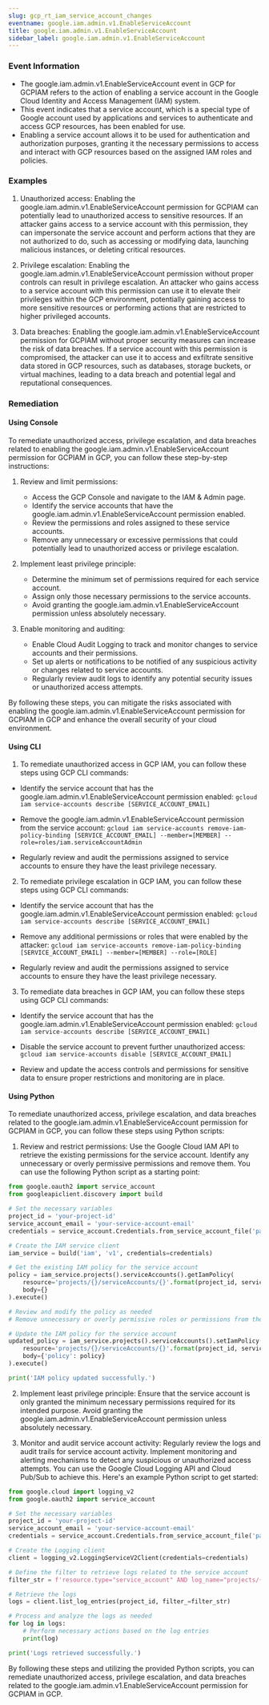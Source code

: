 ```yaml
--- 
slug: gcp_rt_iam_service_account_changes
eventname: google.iam.admin.v1.EnableServiceAccount
title: google.iam.admin.v1.EnableServiceAccount
sidebar_label: google.iam.admin.v1.EnableServiceAccount
---
```

                       
### Event Information

- The google.iam.admin.v1.EnableServiceAccount event in GCP for GCPIAM refers to the action of enabling a service account in the Google Cloud Identity and Access Management (IAM) system.
- This event indicates that a service account, which is a special type of Google account used by applications and services to authenticate and access GCP resources, has been enabled for use.
- Enabling a service account allows it to be used for authentication and authorization purposes, granting it the necessary permissions to access and interact with GCP resources based on the assigned IAM roles and policies.


### Examples

1. Unauthorized access: Enabling the google.iam.admin.v1.EnableServiceAccount permission for GCPIAM can potentially lead to unauthorized access to sensitive resources. If an attacker gains access to a service account with this permission, they can impersonate the service account and perform actions that they are not authorized to do, such as accessing or modifying data, launching malicious instances, or deleting critical resources.

2. Privilege escalation: Enabling the google.iam.admin.v1.EnableServiceAccount permission without proper controls can result in privilege escalation. An attacker who gains access to a service account with this permission can use it to elevate their privileges within the GCP environment, potentially gaining access to more sensitive resources or performing actions that are restricted to higher privileged accounts.

3. Data breaches: Enabling the google.iam.admin.v1.EnableServiceAccount permission for GCPIAM without proper security measures can increase the risk of data breaches. If a service account with this permission is compromised, the attacker can use it to access and exfiltrate sensitive data stored in GCP resources, such as databases, storage buckets, or virtual machines, leading to a data breach and potential legal and reputational consequences.

### Remediation

#### Using Console

To remediate unauthorized access, privilege escalation, and data breaches related to enabling the google.iam.admin.v1.EnableServiceAccount permission for GCPIAM in GCP, you can follow these step-by-step instructions:

1. Review and limit permissions: 
   - Access the GCP Console and navigate to the IAM & Admin page.
   - Identify the service accounts that have the google.iam.admin.v1.EnableServiceAccount permission enabled.
   - Review the permissions and roles assigned to these service accounts.
   - Remove any unnecessary or excessive permissions that could potentially lead to unauthorized access or privilege escalation.

2. Implement least privilege principle:
   - Determine the minimum set of permissions required for each service account.
   - Assign only those necessary permissions to the service accounts.
   - Avoid granting the google.iam.admin.v1.EnableServiceAccount permission unless absolutely necessary.

3. Enable monitoring and auditing:
   - Enable Cloud Audit Logging to track and monitor changes to service accounts and their permissions.
   - Set up alerts or notifications to be notified of any suspicious activity or changes related to service accounts.
   - Regularly review audit logs to identify any potential security issues or unauthorized access attempts.

By following these steps, you can mitigate the risks associated with enabling the google.iam.admin.v1.EnableServiceAccount permission for GCPIAM in GCP and enhance the overall security of your cloud environment.

#### Using CLI

1. To remediate unauthorized access in GCP IAM, you can follow these steps using GCP CLI commands:

- Identify the service account that has the google.iam.admin.v1.EnableServiceAccount permission enabled:
  `gcloud iam service-accounts describe [SERVICE_ACCOUNT_EMAIL]`

- Remove the google.iam.admin.v1.EnableServiceAccount permission from the service account:
  `gcloud iam service-accounts remove-iam-policy-binding [SERVICE_ACCOUNT_EMAIL] --member=[MEMBER] --role=roles/iam.serviceAccountAdmin`

- Regularly review and audit the permissions assigned to service accounts to ensure they have the least privilege necessary.

2. To remediate privilege escalation in GCP IAM, you can follow these steps using GCP CLI commands:

- Identify the service account that has the google.iam.admin.v1.EnableServiceAccount permission enabled:
  `gcloud iam service-accounts describe [SERVICE_ACCOUNT_EMAIL]`

- Remove any additional permissions or roles that were enabled by the attacker:
  `gcloud iam service-accounts remove-iam-policy-binding [SERVICE_ACCOUNT_EMAIL] --member=[MEMBER] --role=[ROLE]`

- Regularly review and audit the permissions assigned to service accounts to ensure they have the least privilege necessary.

3. To remediate data breaches in GCP IAM, you can follow these steps using GCP CLI commands:

- Identify the service account that has the google.iam.admin.v1.EnableServiceAccount permission enabled:
  `gcloud iam service-accounts describe [SERVICE_ACCOUNT_EMAIL]`

- Disable the service account to prevent further unauthorized access:
  `gcloud iam service-accounts disable [SERVICE_ACCOUNT_EMAIL]`

- Review and update the access controls and permissions for sensitive data to ensure proper restrictions and monitoring are in place.

#### Using Python

To remediate unauthorized access, privilege escalation, and data breaches related to the google.iam.admin.v1.EnableServiceAccount permission for GCPIAM in GCP, you can follow these steps using Python scripts:

1. Review and restrict permissions: Use the Google Cloud IAM API to retrieve the existing permissions for the service account. Identify any unnecessary or overly permissive permissions and remove them. You can use the following Python script as a starting point:

```python
from google.oauth2 import service_account
from googleapiclient.discovery import build

# Set the necessary variables
project_id = 'your-project-id'
service_account_email = 'your-service-account-email'
credentials = service_account.Credentials.from_service_account_file('path/to/your/service-account-key.json')

# Create the IAM service client
iam_service = build('iam', 'v1', credentials=credentials)

# Get the existing IAM policy for the service account
policy = iam_service.projects().serviceAccounts().getIamPolicy(
    resource='projects/{}/serviceAccounts/{}'.format(project_id, service_account_email),
    body={}
).execute()

# Review and modify the policy as needed
# Remove unnecessary or overly permissive roles or permissions from the policy

# Update the IAM policy for the service account
updated_policy = iam_service.projects().serviceAccounts().setIamPolicy(
    resource='projects/{}/serviceAccounts/{}'.format(project_id, service_account_email),
    body={'policy': policy}
).execute()

print('IAM policy updated successfully.')
```

2. Implement least privilege principle: Ensure that the service account is only granted the minimum necessary permissions required for its intended purpose. Avoid granting the google.iam.admin.v1.EnableServiceAccount permission unless absolutely necessary.

3. Monitor and audit service account activity: Regularly review the logs and audit trails for service account activity. Implement monitoring and alerting mechanisms to detect any suspicious or unauthorized access attempts. You can use the Google Cloud Logging API and Cloud Pub/Sub to achieve this. Here's an example Python script to get started:

```python
from google.cloud import logging_v2
from google.oauth2 import service_account

# Set the necessary variables
project_id = 'your-project-id'
service_account_email = 'your-service-account-email'
credentials = service_account.Credentials.from_service_account_file('path/to/your/service-account-key.json')

# Create the Logging client
client = logging_v2.LoggingServiceV2Client(credentials=credentials)

# Define the filter to retrieve logs related to the service account
filter_str = f'resource.type="service_account" AND log_name="projects/{project_id}/logs/cloudaudit.googleapis.com%2Factivity" AND protoPayload.authenticationInfo.principalEmail="{service_account_email}"'

# Retrieve the logs
logs = client.list_log_entries(project_id, filter_=filter_str)

# Process and analyze the logs as needed
for log in logs:
    # Perform necessary actions based on the log entries
    print(log)

print('Logs retrieved successfully.')
```

By following these steps and utilizing the provided Python scripts, you can remediate unauthorized access, privilege escalation, and data breaches related to the google.iam.admin.v1.EnableServiceAccount permission for GCPIAM in GCP.


 